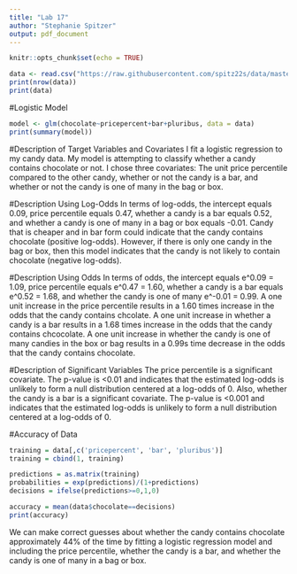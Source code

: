 ```yaml
---
title: "Lab 17"
author: "Stephanie Spitzer"
output: pdf_document
---
```


```r
knitr::opts_chunk$set(echo = TRUE)
```

```r
data <- read.csv("https://raw.githubusercontent.com/spitz22s/data/master/candy-power-ranking/candy-data.csv")
print(nrow(data))
print(data)
```

#Logistic Model
```r
model <- glm(chocolate~pricepercent+bar+pluribus, data = data)
print(summary(model))
```

#Description of Target Variables and Covariates
I fit a logistic regression to my candy data. My model is attempting to classify whether a candy contains chocolate or not. I chose three covariates: The unit price percentile compared to the other candy, whether or not the candy is a bar, and whether or not the candy is one of many in the bag or box. 

#Description Using Log-Odds
In terms of log-odds, the intercept equals 0.09, price percentile equals 0.47, whether a candy is a bar equals 0.52, and whether a candy is one of many in a bag or box equals -0.01. Candy that is cheaper and in bar form could indicate that the candy contains chocolate (positive log-odds). However, if there is only one candy in the bag or box, then this model indicates that the candy is not likely to contain chocolate (negative log-odds).

#Description Using Odds
In terms of odds, the intercept equals e^0.09 = 1.09, price percentile equals e^0.47 = 1.60, whether a candy is a bar equals e^0.52 = 1.68, and whether the candy is one of many e^-0.01 = 0.99. A one unit increase in the price percentile results in a 1.60 times increase in the odds that the candy contains chcolate. A one unit increase in whether a candy is a bar results in a 1.68 times increase in the odds that the candy contains chcocolate. A one unit increase in whether the candy is one of many candies in the box or bag results in a 0.99s time decrease in the odds that the candy contains chocolate. 

#Description of Significant Variables
The price percentile is a significant covariate. The p-value is <0.01 and indicates that the estimated log-odds is unlikely to form a null distribution centered at a log-odds of 0. Also, whether the candy is a bar is a significant covariate. The p-value is <0.001 and indicates that the estimated log-odds is unlikely to form a null distribution centered at a log-odds of 0.  


#Accuracy of Data
```r
training = data[,c('pricepercent', 'bar', 'pluribus')]
training = cbind(1, training)

predictions = as.matrix(training)
probabilities = exp(predictions)/(1+predictions)
decisions = ifelse(predictions>=0,1,0)

accuracy = mean(data$chocolate==decisions)
print(accuracy)
```

We can make correct guesses about whether the candy contains chocolate approximately 44% of the time by fitting a logistic regression model and including the price percentile, whether the candy is a bar, and whether the candy is one of many in a bag or box.